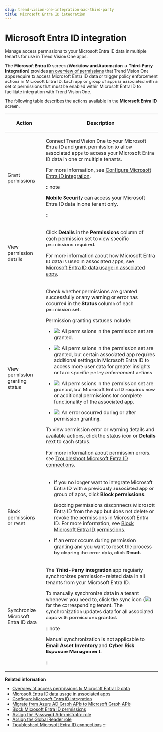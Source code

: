```yaml
---
slug: trend-vision-one-integration-aad-third-party
title: Microsoft Entra ID integration
---
```

# Microsoft Entra ID integration

Manage access permissions to your Microsoft Entra ID data in multiple tenants for use in Trend Vision One apps.

The **Microsoft Entra ID** screen (**Workflow and Automation → Third-Party Integration**) provides [an overview of permissions](access-permissions-data.mdx) that Trend Vision One apps require to access Microsoft Entra ID data or trigger policy enforcement actions in Microsoft Entra ID. Each app or group of apps is associated with a set of permissions that must be enabled within Microsoft Entra ID to facilitate integration with Trend Vision One.

The following table describes the actions available in the **Microsoft Entra ID** screen.

<table>
<colgroup>
<col style="width: 25%" />
<col style="width: 75%" />
</colgroup>
<thead>
<tr>
<th><p>Action</p></th>
<th><p>Description</p></th>
</tr>
</thead>
<tbody>
<tr>
<td><p>Grant permissions</p></td>
<td><p>Connect Trend Vision One to your Microsoft Entra ID and grant permission to allow associated apps to access your Microsoft Entra ID data in one or multiple tenants.</p>
<p>For more information, see <a href="trend-vision-one-configuring-integration">Configure Microsoft Entra ID integration</a>.</p>


:::note

<p><strong>Mobile Security</strong> can access your Microsoft Entra ID data in one tenant only.</p>


:::

</td>
</tr>
<tr>
<td><p>View permission details</p></td>
<td><p>Click <strong>Details</strong> in the <strong>Permissions</strong> column of each permission set to view specific permissions required.</p>
<p>For more information about how Microsoft Entra ID data is used in associated apps, see <a href="trend-vision-one-data-usage-associated-apps">Microsoft Entra ID data usage in associated apps</a>.</p></td>
</tr>
<tr>
<td><p>View permission granting status</p></td>
<td><p>Check whether permissions are granted successfully or any warning or error has occurred in the <strong>Status</strong> column of each permission set.</p>
<p>Permission granting statuses include:</p>
<ul>
<li><p><img src="./images/FullPermissionsIcon=GUID-20220831165959.webp" />: All permissions in the permission set are granted.</p></li>
<li><p><img src="./images/PartialPermissionsIcon=GUID-20220831170000.webp" />: All permissions in the permission set are granted, but certain associated app requires additional settings in Microsoft Entra ID to access more user data for greater insights or take specific policy enforcement actions.</p></li>
<li><p><img src="./images/warning=44ee8f55-ca2d-46c7-88cb-b6e4a4a47f6d.webp" />: All permissions in the permission set are granted, but Microsoft Entra ID requires new or additional permissions for complete functionality of the associated app.</p></li>
<li><p><img src="./images/error=5cc21722-7ceb-480c-b9c2-a47d420cf1cc.webp" />: An error occurred during or after permission granting.</p></li>
</ul>
<p>To view permission error or warning details and available actions, click the status icon or <strong>Details</strong> next to each status.</p>
<p>For more information about permission errors, see <a href="trend-vision-one-troubleshooting-connections">Troubleshoot Microsoft Entra ID connections</a>.</p></td>
</tr>
<tr>
<td><p>Block permissions or reset</p></td>
<td><ul>
<li><p>If you no longer want to integrate Microsoft Entra ID with a previously associated app or group of apps, click <strong>Block permissions</strong>.</p>
<p>Blocking permissions disconnects Microsoft Entra ID from the app but does not delete or revoke the permissions in Microsoft Entra ID. For more information, see <a href="trend-vision-one-blocking-permissions">Block Microsoft Entra ID permissions</a>.</p></li>
<li><p>If an error occurs during permission granting and you want to reset the process by clearing the error data, click <strong>Reset</strong>.</p></li>
</ul></td>
</tr>
<tr>
<td><p>Synchronize Microsoft Entra ID data</p></td>
<td><p>The <strong>Third-Party Integration</strong> app regularly synchronizes permission-related data in all tenants from your Microsoft Entra ID.</p>
<p>To manually synchronize data in a tenant whenever you need to, click the sync icon (<img src="./images/Sync_icon=bc994a2c-3a6c-419b-a584-a12efb14eacc.webp" />) for the corresponding tenant. The synchronization updates data for all associated apps with permissions granted.</p>


:::note

<p>Manual synchronization is not applicable to <strong>Email Asset Inventory</strong> and <strong>Cyber Risk Exposure Management</strong>.</p>


:::

</td>
</tr>
</tbody>
</table>

**Related information**

- [Overview of access permissions to Microsoft Entra ID data](access-permissions-data.md "View a list of permissions that must be enabled within Microsoft Entra ID to facilitate integration with Trend Vision One.")
- [Microsoft Entra ID data usage in associated apps](data-usage-associated-apps.md "Understand how Microsoft Entra ID data is used in associated apps after you grant access permissions.")
- [Configure Microsoft Entra ID integration](configuring-integration.md "Grant Trend Micro permission to access your Microsoft Entra ID data in one or multiple tenants for use in Trend Vision One apps.")
- [Migrate from Azure AD Graph APIs to Microsoft Graph APIs](updating-permissions.md "Migrate from Azure AD Graph APIs to Microsoft Graph APIs by updating permissions granted to an app or group of apps.")
- [Block Microsoft Entra ID permissions](blocking-permissions.md "Disconnect Microsoft Entra ID from Trend Vision One apps by blocking permissions granted to an app or group of apps.")
- [Assign the Password Administrator role](assigning-password-admin-role.md "Assign the Password Administrator role on the Microsoft Azure portal to Trend Vision One.")
- [Assign the Global Reader role](assign-global-reader-role.md "Assign the Global Reader role on the Microsoft Azure portal to Trend Vision One.")
- [Troubleshoot Microsoft Entra ID connections](troubleshooting-connections.md "Resolve Microsoft Entra ID connection problems related to error messages displayed in the Microsoft Entra ID screen.")
:::
